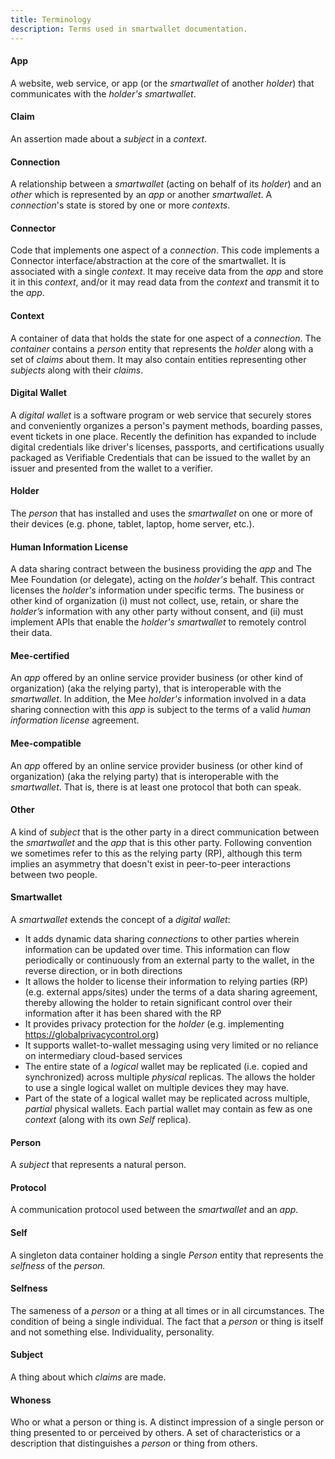 ```yaml
---
title: Terminology
description: Terms used in smartwallet documentation.
---
```

#### App

A website, web service, or app (or the *smartwallet* of another *holder*) that communicates with the *holder's* *smartwallet*.

#### Claim

An assertion made about a *subject* in a *context*.

#### Connection

A relationship between a *smartwallet* (acting on behalf of its *holder*) and an *other* which is represented by an *app* or another *smartwallet*. A *connection*'s state is stored by one or more *contexts*. 

#### Connector

Code that implements one aspect of a *connection*. This code implements a Connector interface/abstraction at the core of the smartwallet. It is associated with a single *context*. It may receive data from the *app* and store it in this *context*, and/or it may read data from the *context* and transmit it to the *app*.

#### Context

A container of data that holds the state for one aspect of a *connection*. The *container* contains a *person* entity that represents the *holder* along with a set of *claims* about them. It may also contain entities representing other *subjects* along with their *claims*.

#### Digital Wallet

A *digital wallet* is a software program or web service that securely stores and conveniently organizes a person's payment methods, boarding passes, event tickets in one place. Recently the definition has expanded to include digital credentials like driver's licenses, passports, and certifications usually packaged as Verifiable Credentials that can be issued to the wallet by an issuer and presented from the wallet to a verifier. 

#### Holder

The *person* that has installed and uses the *smartwallet* on one or more of their devices (e.g. phone, tablet, laptop, home server, etc.).

#### Human Information License

A data sharing contract between the business providing the *app* and The Mee Foundation (or delegate), acting on the *holder's* behalf. This contract licenses the *holder's* information under specific terms. The business or other kind of organization (i) must not collect, use, retain, or share the *holder’s* information with any other party without consent, and (ii) must implement APIs that enable the *holder's* *smartwallet* to remotely control their data.

#### Mee-certified

An *app* offered by an online service provider business (or other kind of organization) (aka the relying party), that is interoperable with the *smartwallet*. In addition, the Mee *holder's* information involved in a data sharing connection with this *app* is subject to the terms of a valid *human information license* agreement.

#### Mee-compatible

An *app* offered by an online service provider business (or other kind of organization) (aka the relying party) that is interoperable with the *smartwallet*. That is, there is at least one protocol that both can speak.

#### Other

A kind of *subject* that is the other party in a direct communication between the *smartwallet* and the *app* that is this other party. Following convention we sometimes refer to this as the relying party (RP), although this term implies an asymmetry that doesn't exist in peer-to-peer interactions between two people.

#### Smartwallet

A *smartwallet* extends the concept of a *digital wallet*: 
- It adds dynamic data sharing *connections* to other parties wherein information can be updated over time. This information can flow periodically or continuously from an external party to the wallet, in the reverse direction, or in both directions
- It allows the holder to license their information to relying parties (RP) (e.g. external apps/sites) under the terms of a data sharing agreement, thereby allowing the holder to retain significant control over their information after it has been shared with the RP
- It provides privacy protection for the *holder* (e.g. implementing https://globalprivacycontrol.org)
- It supports wallet-to-wallet messaging using very limited or no reliance on intermediary cloud-based services
- The entire state of a *logical* wallet may be replicated (i.e. copied and synchronized) across multiple *physical* replicas. The allows the holder to use a single logical wallet on multiple devices they may have.
- Part of the state of a logical wallet may be replicated across multiple, *partial* physical wallets. Each partial wallet may contain as few as one *context* (along with its own *Self* replica).

#### Person

A *subject* that represents a natural person.

#### Protocol

A communication protocol used between the *smartwallet* and an *app*.

#### Self

A singleton data container holding a single *Person* entity that represents the *selfness* of the *person.*

#### Selfness

The sameness of a *person* or a thing at all times or in all circumstances. The condition of being a single individual. The fact that a *person* or thing is itself and not something else. Individuality, personality. 

#### Subject

A thing about which *claims* are made.

#### Whoness

Who or what a person or thing is. A distinct impression of a single person or thing presented to or perceived by others. A set of characteristics or a description that distinguishes a *person* or thing from others. 
